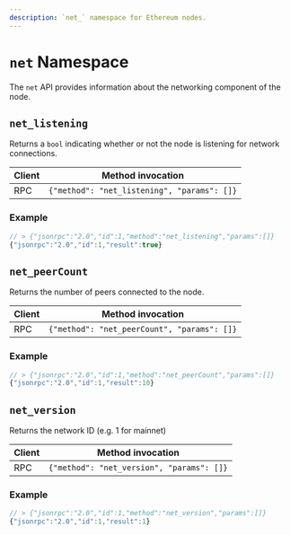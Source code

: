 ```yaml
---
description: `net_` namespace for Ethereum nodes.
---
```


# `net` Namespace

The `net` API provides information about the networking component of the node.

## `net_listening`

Returns a `bool` indicating whether or not the node is listening for network connections.

| Client | Method invocation                           |
| ------ | ------------------------------------------- |
| RPC    | `{"method": "net_listening", "params": []}` |

### Example

```js
// > {"jsonrpc":"2.0","id":1,"method":"net_listening","params":[]}
{"jsonrpc":"2.0","id":1,"result":true}
```

## `net_peerCount`

Returns the number of peers connected to the node.

| Client | Method invocation                           |
| ------ | ------------------------------------------- |
| RPC    | `{"method": "net_peerCount", "params": []}` |

### Example

```js
// > {"jsonrpc":"2.0","id":1,"method":"net_peerCount","params":[]}
{"jsonrpc":"2.0","id":1,"result":10}
```

## `net_version`

Returns the network ID (e.g. 1 for mainnet)

| Client | Method invocation                         |
| ------ | ----------------------------------------- |
| RPC    | `{"method": "net_version", "params": []}` |

### Example

```js
// > {"jsonrpc":"2.0","id":1,"method":"net_version","params":[]}
{"jsonrpc":"2.0","id":1,"result":1}
```
